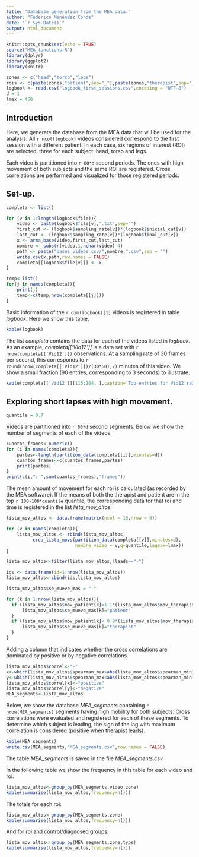 ```yaml
---
title: "Database generation from the MEA data."
author: "Federico Menéndez Conde"
date: "`r Sys.Date()`"
output: html_document
---
```


```r
knitr::opts_chunk$set(echo = TRUE)
source("MEA_functions.R")
library(dplyr)
library(ggplot2)
library(knitr)
```

```r
zones <- c("head","torso","legs")
rois <- c(paste(zones,"patient",sep="_"),paste(zones,"therapist",sep="_"))
logbook <- read.csv("logbook_first_sessions.csv",encoding = "UTF-8")
d = 1
lmax = 450
```

## Introduction

Here, we generate the database from the MEA data that will be used for the analysis. All `r ncol(logbook)` videos considered correspond to the first session with a different patient. In each case, six regions of interest (ROI) are selected, three for each subject: head, torso and legs. 


Each video is partitioned into `r 60*d` second periods. The ones with high movement of both subjects and the same ROI are registered. Cross correlations are performed and visualized for those registered periods. 


## Set-up. 


```r
completa <- list()

for (v in 1:length(logbook$file)){
    video <- paste(logbook$file[v],".txt",sep="")
    first_cut <- (logbook$sampling_rate[v])*(logbook$inicial_cut[v])
    last_cut <- (logbook$sampling_rate[v])*(logbook$final_cut[v])
    x <- arma_base(video,first_cut,last_cut)
    nombre <- substr(video,1,nchar(video)-4)
    path <- paste("bases_videos_csv/",nombre,".csv",sep = "")
    write.csv(x,path,row.names = FALSE)
    completa[[logbook$file[v]]] <- x
}

temp<-list()
for(j in names(completa)){
    print(j)
    temp<-c(temp,nrow(completa[[j]]))
}
```

Basic information of the `r dim(logbook)[1]` videos is registered in table _logbook_. Here we show this table.   

```r
kable(logbook)
```

The list _completa_ contains the data for each of the videos listed in _logbook_. As an example, _completa[['Vid12']]_ is a data set with `r nrow(completa[['Vid12']])` observations. At a sampling rate of 30 frames per second, this corresponds to 
`r round(nrow(completa[['Vid12']])/(30*60),2)` minutes of this video. We show a small fraction (90 entries, corresponding to 3 seconds) to illustrate. 

```r
kable(completa[['Vid12']][115:204, ],caption='Top entries for Vid12 raw data.')
```

## Exploring short lapses with high movement.

```r
quantile = 0.7
```

Videos are partitioned into `r 60*d` second segments. Below we show the number of segments of each of the videos.

```r
cuantos_frames<-numeric()
for (i in names(completa)){
    partes<-length(partition_data(completa[[i]],minutes=d))
    cuantos_frames<-c(cuantos_frames,partes)
    print(partes)
}
print(c(i,": ",sum(cuantos_frames),"frames"))
```

The mean amount of movement for each roi is calculated (as recorded by the MEA software). If the means of both the therapist and patient are in the top `r 100-100*quantile` quantile, the corresponding data for that roi and time is registered in the list _lista_mov_altos_. 


```r
lista_mov_altos <- data.frame(matrix(ncol = 15,nrow = 0))  

for (v in names(completa)){
    lista_mov_altos <- rbind(lista_mov_altos,
          crea_lista_movs(partition_data(completa[[v]],minutes=d),
                          nombre_video = v,q=quantile,lagmax=lmax))    
}

lista_mov_altos<-filter(lista_mov_altos,!leads=="-")

ids <- data.frame(id=1:nrow(lista_mov_altos))
lista_mov_altos<-cbind(ids,lista_mov_altos)

lista_mov_altos$se_mueve_mas = "-"

for (k in 1:nrow(lista_mov_altos)){
  if (lista_mov_altos$mov_patient[k]>1.1*(lista_mov_altos$mov_therapist[k])){
      lista_mov_altos$se_mueve_mas[k]="patient"
  }    
  if (lista_mov_altos$mov_patient[k]< 0.9*(lista_mov_altos$mov_therapist[k])){
      lista_mov_altos$se_mueve_mas[k]="therapist"    
  }
}
```

Adding a column that indicates whether the cross correlations are dominated by positive or by negative correlations.

```r
lista_mov_altos$correl<-"-"
x<-which(lista_mov_altos$spearman_max>abs(lista_mov_altos$spearman_min))
y<-which(lista_mov_altos$spearman_max<abs(lista_mov_altos$spearman_min))
lista_mov_altos$correl[x]<-"positive"
lista_mov_altos$correl[y]<-"negative"
MEA_segments<-lista_mov_altos
```

Below, we show the database _MEA_segments_ containing `r nrow(MEA_segments)` segments having high mobility for both subjects. Cross correlations were evaluated and registered for each of these segments. To determine which subject is leading, the sign of the lag with maximum correlation is considered (positive when therapist leads). 

```r
kable(MEA_segments)
write.csv(MEA_segments,"MEA_segments.csv",row.names = FALSE)
```

The table _MEA_segments_ is saved in the file _MEA_segments.csv_  

In the following table we show the frequency in this table for each video and roi. 

```r
lista_mov_altos<-group_by(MEA_segments,video,zone)
kable(summarise(lista_mov_altos,frequency=n()))
```

The totals for each roi:

```r
lista_mov_altos<-group_by(MEA_segments,zone)
kable(summarise(lista_mov_altos,frequency=n()))
```

And for roi and control/diagnosed groups:

```r
lista_mov_altos<-group_by(MEA_segments,zone,type)
kable(summarise(lista_mov_altos,frequency=n()))
```

